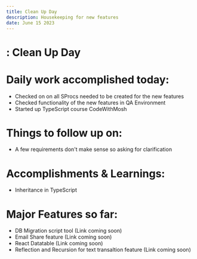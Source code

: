 ```yaml
---
title: Clean Up Day
description: Housekeeping for new features
date: June 15 2023
---
```


# : Clean Up Day

# Daily work accomplished today:

- Checked on on all SProcs needed to be created for the new features
- Checked functionality of the new features in QA Environment
- Started up TypeScript course CodeWithMosh

# Things to follow up on:

- A few requirements don't make sense so asking for clarification

# Accomplishments & Learnings:

- Inheritance in TypeScript

# Major Features so far:

- DB Migration script tool (Link coming soon)
- Email Share feature (Link coming soon)
- React Datatable (Link coming soon)
- Reflection and Recursion for text transaltion feature (Link coming soon)
